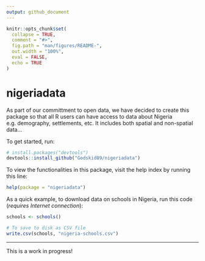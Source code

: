 ```yaml
---
output: github_document
---
```


<!-- README.md is generated from README.Rmd. Please edit that file -->

```r
knitr::opts_chunk$set(
  collapse = TRUE,
  comment = "#>",
  fig.path = "man/figures/README-",
  out.width = "100%",
  eval = FALSE,
  echo = TRUE
)
```

# nigeriadata

<!-- badges: start -->
<!-- badges: end -->

As part of our committment to open data, we have decided to create this package so that all R users can have access to data about Nigeria e.g. demography,  settlements, etc. It includes both spatial and non-spatial data...

To get started, run:

```r
# install.packages("devtools")
devtools::install_github("Godskid89/nigeriadata")
```

To view the functionalities in this package, visit the help index by running this line:

```r
help(package = "nigeriadata")
```

As a quick example, to download data on schools in Nigeria, run this code (*requires Internet connection*):

```r
schools <- schools()

# To save to disk as CSV file
write.csv(schools, "nigeria-schools.csv")
```

---

This is a work in progress!
